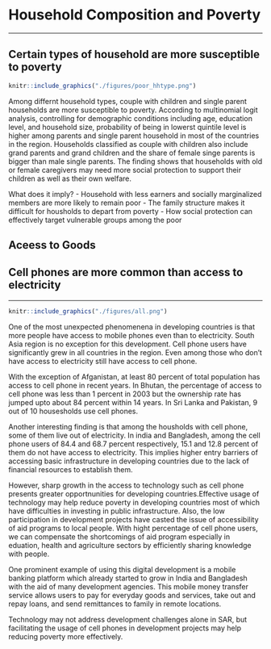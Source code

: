 # Household Composition and Poverty

***
## Certain types of household are more susceptible to poverty


```{r hhtype, fig.cap='Household Type and Probability', out.width='80%', fig.asp=.75, fig.align='center', echo=FALSE, warning=FALSE}
knitr::include_graphics("./figures/poor_hhtype.png")
```

Among differnt household types, couple with children and single parent households are more susceptible to poverty. According to multinomial logit analysis, controlling for demographic conditions including age, education level, and household size, probability of being in lowerst quintile level is higher among parents and single parent household in most of the countries in the region. Households classified as couple with children also include grand parents and grand children and the share of female singe parents is bigger than male single parents. The finding shows that households with old or female caregivers may need more social protection to support their children as well as their own welfare. 

What does it imply?
- Household with less earners and socially marginalized members are more likely to remain poor
- The family structure makes it difficult for housholds to depart from poverty 
- How social protection can effectively target vulnerable groups among the poor


## Aceess to Goods

## Cell phones are more common than access to electricity {-}
***

```{r cellphone, fig.cap='Access to Cell Phone and Electricity', out.width='80%', fig.asp=.75, fig.align='center', echo=FALSE, warning=FALSE}
knitr::include_graphics("./figures/all.png")
```

One of the most unexpected phenomenena in developing countries is that more people have access to mobile phones even than to electricity. South Asia region is no exception for this development. Cell phone users have significantly grew in all countries in the region. Even among those who don't have access to electricity still have access to cell phone.

With the exception of Afganistan, at least 80 percent of total population has access to cell phone in recent years. In Bhutan, the percentage of access to cell phone was less than 1 percent in 2003 but the ownership rate has jumped upto about 84 percent within 14 years. In Sri Lanka and Pakistan, 9 out of 10 housesholds use cell phones. 

Another interesting finding is that among the housholds with cell phone, some of them live out of electricity. In india and Bangladesh, among the cell phone users of 84.4 and 68.7 percent respectively, 15.1 and 12.8 percent of them do not have access to electricity. This implies higher entry barriers of accessing basic infrastructure in developing countries due to the lack of financial resources to establish them. 

However, sharp growth in the access to technology such as cell phone presents greater opportnunities for developing countries.Effective usage of technology may help reduce poverty in developing countries most of which have difficulties in investing in public infrastructure. Also, the low participation in development projects have casted the issue of accessibility of aid programs to local people. With hight percentage of cell phone users, we can compensate the shortcomings of aid program especially in eduation, health and agriculture sectors by efficiently sharing knowledge with people. 

One prominent example of using this digital development is a mobile banking platform which already started to grow in India and Bangladesh with the aid of many development agencies. This mobile money transfer service allows users to pay for everyday goods and services, take out and repay loans, and send remittances to family in remote locations.

Technology may not address development challenges alone in SAR, but facilitating the usage of cell phones in development projects may help reducing poverty more effectively. 


